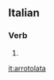 ==Italian==

===Verb===
{{head|it|past participle form|g=f}}

# {{feminine of|arrotolato|lang=it}}

[[it:arrotolata]]
